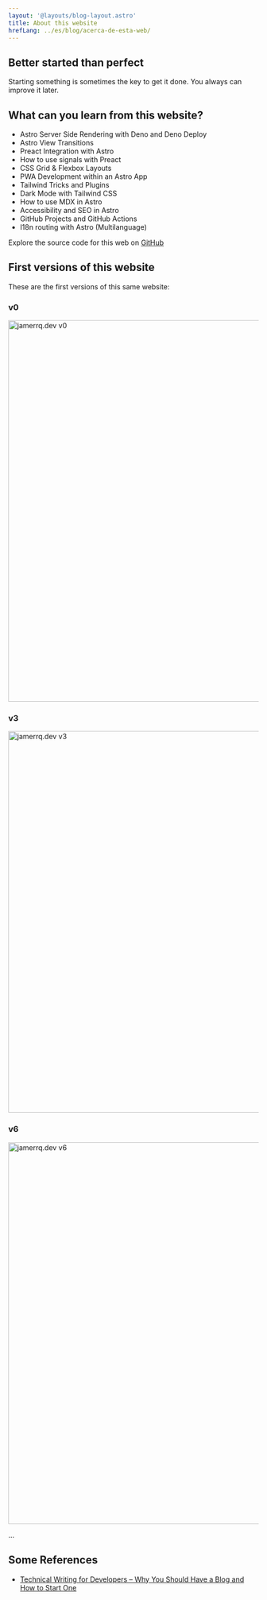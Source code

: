 ```yaml
---
layout: '@layouts/blog-layout.astro'
title: About this website
hrefLang: ../es/blog/acerca-de-esta-web/
---
```



<BitwiseLiminal />

## Better started than perfect

Starting something is sometimes the key to get it done.
You always can improve it later.

## What can you learn from this website?

- Astro Server Side Rendering with Deno and Deno Deploy
- Astro View Transitions
- Preact Integration with Astro
- How to use signals with Preact
- CSS Grid & Flexbox Layouts
- PWA Development within an Astro App
- Tailwind Tricks and Plugins
- Dark Mode with Tailwind CSS
- How to use MDX in Astro
- Accessibility and SEO in Astro
- GitHub Projects and GitHub Actions
- I18n routing with Astro (Multilanguage)

Explore the source code for this web on <a href="https://github.com/jamerrq/jamerrq.dev" target="_blank" rel="noopener noreferrer">GitHub</a>

## First versions of this website

These are the first versions of this same website:

### v0

<Image src="/lib/snaps/v0.png" width="1366" height="768" alt="jamerrq.dev v0"/>

### v3

<Image src="/lib/snaps/v3_light.png" width="1366" height="768" alt="jamerrq.dev v3"/>

### v6

<Image src="/lib/snaps/v6_dark.png" width="1366" height="768" alt="jamerrq.dev
v6"/>

...

## Some References

- <a
  href="https://www.freecodecamp.org/news/technical-writing-for-developers-why-you-should-have-a-blog-and-how-to-start-one/"
  target="_blank" rel="noopener noreferrer" title="Technical Writing for
  Developers – Why You Should Have a Blog and How to Start One">Technical
  Writing for Developers – Why You Should Have a Blog and How to Start One</a>

